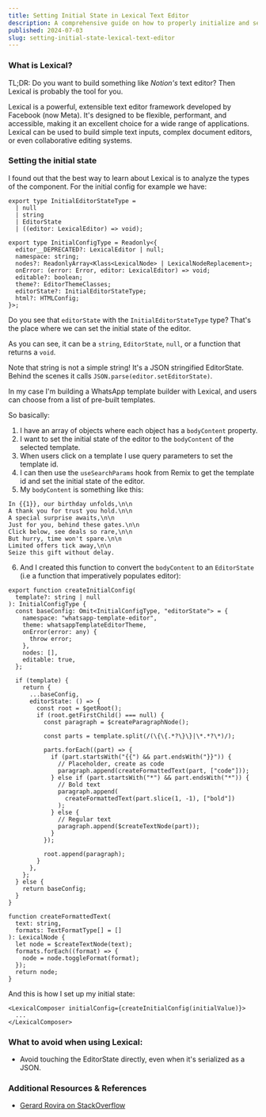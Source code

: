 ```yaml
---
title: Setting Initial State in Lexical Text Editor
description: A comprehensive guide on how to properly initialize and set the initial state when working with the Lexical text editor framework. We'll cover key concepts, best practices, and common pitfalls to avoid.
published: 2024-07-03
slug: setting-initial-state-lexical-text-editor
---
```


### What is Lexical?

TL;DR: Do you want to build something like _Notion's_ text editor? Then Lexical is probably the tool for you.

Lexical is a powerful, extensible text editor framework developed by Facebook (now Meta). It's designed to be flexible, performant, and accessible, making it an excellent choice for a wide range of applications. Lexical can be used to build simple text inputs, complex document editors, or even collaborative editing systems.

### Setting the initial state

I found out that the best way to learn about Lexical is to analyze the types of the component. For the initial config for example we have:

```tsx
export type InitialEditorStateType =
  | null
  | string
  | EditorState
  | ((editor: LexicalEditor) => void);

export type InitialConfigType = Readonly<{
  editor__DEPRECATED?: LexicalEditor | null;
  namespace: string;
  nodes?: ReadonlyArray<Klass<LexicalNode> | LexicalNodeReplacement>;
  onError: (error: Error, editor: LexicalEditor) => void;
  editable?: boolean;
  theme?: EditorThemeClasses;
  editorState?: InitialEditorStateType;
  html?: HTMLConfig;
}>;
```

Do you see that `editorState` with the `InitialEditorStateType` type? That's the place where we can set the initial state of the editor.

As you can see, it can be a `string`, `EditorState`, `null`, or a function that returns a `void`.

Note that string is not a simple string! It's a JSON stringified EditorState. Behind the scenes it calls `JSON.parse(editor.setEditorState)`.

In my case I'm building a WhatsApp template builder with Lexical, and users can choose from a list of pre-built templates.

So basically:

1. I have an array of objects where each object has a `bodyContent` property.
2. I want to set the initial state of the editor to the `bodyContent` of the selected template.
3. When users click on a template I use query parameters to set the template id.
4. I can then use the `useSearchParams` hook from Remix to get the template id and set the initial state of the editor.
5. My `bodyContent` is something like this:

```
In {{1}}, our birthday unfolds,\n\n
A thank you for trust you hold.\n\n
A special surprise awaits,\n\n
Just for you, behind these gates.\n\n
Click below, see deals so rare,\n\n
But hurry, time won't spare.\n\n
Limited offers tick away,\n\n
Seize this gift without delay.
```

6. And I created this function to convert the `bodyContent` to an `EditorState` (i.e a function that imperatively populates editor):

```tsx
export function createInitialConfig(
  template?: string | null
): InitialConfigType {
  const baseConfig: Omit<InitialConfigType, "editorState"> = {
    namespace: "whatsapp-template-editor",
    theme: whatsappTemplateEditorTheme,
    onError(error: any) {
      throw error;
    },
    nodes: [],
    editable: true,
  };

  if (template) {
    return {
      ...baseConfig,
      editorState: () => {
        const root = $getRoot();
        if (root.getFirstChild() === null) {
          const paragraph = $createParagraphNode();

          const parts = template.split(/(\{\{.*?\}\}|\*.*?\*)/);

          parts.forEach((part) => {
            if (part.startsWith("{{") && part.endsWith("}}")) {
              // Placeholder, create as code
              paragraph.append(createFormattedText(part, ["code"]));
            } else if (part.startsWith("*") && part.endsWith("*")) {
              // Bold text
              paragraph.append(
                createFormattedText(part.slice(1, -1), ["bold"])
              );
            } else {
              // Regular text
              paragraph.append($createTextNode(part));
            }
          });

          root.append(paragraph);
        }
      },
    };
  } else {
    return baseConfig;
  }
}

function createFormattedText(
  text: string,
  formats: TextFormatType[] = []
): LexicalNode {
  let node = $createTextNode(text);
  formats.forEach((format) => {
    node = node.toggleFormat(format);
  });
  return node;
}
```

And this is how I set up my initial state:

```tsx
<LexicalComposer initialConfig={createInitialConfig(initialValue)}>
  ...
</LexicalComposer>
```

### What to avoid when using Lexical:

- Avoid touching the EditorState directly, even when it's serialized as a JSON.

### Additional Resources & References

- [Gerard Rovira on StackOverflow](https://stackoverflow.com/a/72172529)
